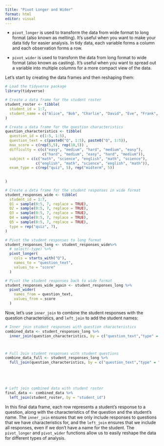 ```yaml
---
title: "Pivot Longer and Wider"
format: html
editor: visual
---
```


- `pivot_longer` is used to transform the data from wide format to long format (also known as melting). It's useful when you want to make your data tidy for easier analysis. In tidy data, each variable forms a column and each observation forms a row.

- `pivot_wider` is used to transform the data from long format to wide format (also known as casting). It's useful when you want to spread out a variable into multiple columns for a more compact view of the data.

Let's start by creating the data frames and then reshaping them:

```r
# Load the tidyverse package
library(tidyverse)
```


```r
# Create a data frame for the student roster
student_roster <- tibble(
  student_id = 1:7,
  student_name = c("Alice", "Bob", "Charlie", "David", "Eve", "Frank", "Grace")
)
```


```r
# Create a data frame for the question characteristics
question_characteristics <- tibble(
  question_id = c(1:5, 1:5),
  question_text = c(paste0("Q", 1:5), paste0("Q", 1:5)),
  max_score = c(rep(5,5), rep(10,5)) ,
  difficulty = c(c("easy", "medium", "hard", "medium", "easy"), 
                 c("hard", "medium", "easy", "hard", "medium")),
  subject = c(c("math", "science", "english", "math", "science"), 
              c("english", "math", "science", "english", "math")),
  exam_type = c(rep("quiz", 5), rep("midterm", 5))
                
  
)
```


```r
# Create a data frame for the student responses in wide format
student_responses_wide <- tibble(
  student_id = 1:7,
  Q1 = sample(0:5, 7, replace = TRUE),
  Q2 = sample(0:5, 7, replace = TRUE),
  Q3 = sample(0:5, 7, replace = TRUE),
  Q4 = sample(0:5, 7, replace = TRUE),
  Q5 = sample(0:5, 7, replace = TRUE),
  type = rep("quiz", 7),
)
```


```r
# Pivot the student responses to long format
student_responses_long <- student_responses_wide%>% 
  # select(-type) %>%
  pivot_longer(
    cols = starts_with("Q"),
    names_to = "question_text",
    values_to = "score"
  ) 
```


```r
# Pivot the student responses back to wide format
student_responses_wide_again <- student_responses_long %>%
  pivot_wider(
    names_from = question_text,
    values_from = score
  )
```

Now, let's use `inner_join` to combine the student responses with the question characteristics, and `left_join` to add the student names:

```r
# Inner join student responses with question characteristics
combined_data <- student_responses_long %>%
  inner_join(question_characteristics, by = c("question_text","type" = "exam_type"))



# Full Join student responses with student questions
combine_data_full <- student_responses_long %>%
  full_join(question_characteristics, by = c("question_text","type" = "exam_type"))





# Left join combined data with student roster
final_data <- combined_data %>%
  left_join(student_roster, by = "student_id")
```

In this final data frame, each row represents a student's response to a question, along with the characteristics of the question and the student's name. The `inner_join` ensures that we only include responses to questions that we have characteristics for, and the `left_join` ensures that we include all responses, even if we don't have a name for the student. The `pivot_longer` and `pivot_wider` functions allow us to easily reshape the data for different types of analysis.
